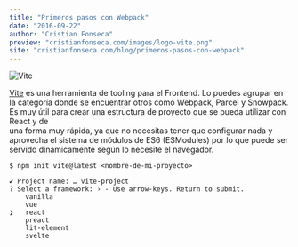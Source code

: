 ```yaml
---
title: "Primeros pasos con Webpack"
date: "2016-09-22"
author: "Cristian Fonseca"
preview: "cristianfonseca.com/images/logo-vite.png"
site: "cristianfonseca.com/blog/primeros-pasos-con-webpack"
---
```


![Vite](/images/logo-vite.png)

[Vite](https://vitejs.dev/) es una herramienta de tooling para el Frontend. Lo puedes agrupar
en la categoría donde se encuentrar otros como Webpack, Parcel y Snowpack.
Es muy útil para crear una estructura de proyecto que se pueda utilizar con React y de\
una forma muy rápida, ya que no necesitas tener que configurar nada y aprovecha el
sistema de módulos de ES6 (ESModules) por lo que puede ser servido dinamicamente según
lo necesite el navegador.

```shell
$ npm init vite@latest <nombre-de-mi-proyecto>
```

```shell
✔ Project name: … vite-project
? Select a framework: › - Use arrow-keys. Return to submit.
    vanilla
    vue
❯   react
    preact
    lit-element
    svelte

```
